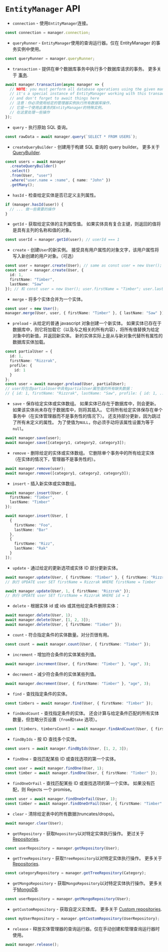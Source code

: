 # `EntityManager` API

- `connection` - 使用`EntityManager`连接。

```typescript
const connection = manager.connection;
```

- `queryRunner` - `EntityManager`使用的查询运行器。仅在 EntityManager 的事务实例中使用。

```typescript
const queryRunner = manager.queryRunner;
```

- `transaction` - 提供在单个数据库事务中执行多个数据库请求的事务。
  更多关于 [事务](./transactions).

```typescript
await manager.transaction(async manager => {
  // NOTE: you must perform all database operations using the given manager instance
  // it's a special instance of EntityManager working with this transaction
  // and don't forget to await things here
  // 注意：你必须使用给定的管理器实例执行所有数据库操作，
  // 它是一个使用此事务的EntityManager的特殊实例。
  // 在这里处理一些操作
});
```

- `query` - 执行原始 SQL 查询。

```typescript
const rawData = await manager.query(`SELECT * FROM USERS`);
```

- `createQueryBuilder` - 创建用于构建 SQL 查询的 query builder。
  更多关于 [QueryBuilder](select-query-builder).

```typescript
const users = await manager
  .createQueryBuilder()
  .select()
  .from(User, "user")
  .where("user.name = :name", { name: "John" })
  .getMany();
```

- `hasId` - 检查给定实体是否已定义主列属性。

```typescript
if (manager.hasId(user)) {
  // ... 做一些需要的操作
}
```

- `getId` - 获取给定实体的主列属性值。
  如果实体具有复合主键，则返回的值将是具有主列的名称和值的对象。

```typescript
const userId = manager.getId(user); // userId === 1
```

- `create` - 创建`User`的新实例。 接受具有用户属性的对象文字，该用户属性将写入新创建的用户对象。（可选）

```typescript
const user = manager.create(User); // same as const user = new User();
const user = manager.create(User, {
  id: 1,
  firstName: "Timber",
  lastName: "Saw"
}); // 和 const user = new User(); user.firstName = "Timber"; user.lastName = "Saw"; 一样
```

- `merge` - 将多个实体合并为一个实体。

```typescript
const user = new User();
manager.merge(User, user, { firstName: "Timber" }, { lastName: "Saw" }); // 和user.firstName = "Timber"; user.lastName = "Saw";一样
```

- `preload` - 从给定的普通 javascript 对象创建一个新实体。 如果实体已存在于数据库中，则它将加载它（以及与之相关的所有内容），将所有值替换为给定对象中的新值，并返回新实体。 新的实体实际上是从与新对象代替所有属性的数据库实体加载。

```typescript
const partialUser = {
  id: 1,
  firstName: "Rizzrak",
  profile: {
    id: 1
  }
};
const user = await manager.preload(User, partialUser);
// user将包含partialUser中具有partialUser属性值的所有缺失数据：
// { id: 1, firstName: "Rizzrak", lastName: "Saw", profile: { id: 1, ... } }
```

- `save` - 保存给定实体或实体数组。
  如果实体已存在于数据库中，则会更新。
  如果该实体尚未存在于数据库中，则将其插入。
  它将所有给定实体保存在单个事务中（在实体管理器而不是事务性的情况下）。
  还支持部分更新，因为跳过了所有未定义的属性。 为了使值为`NULL`，你必须手动将该属性设置为等于`null`。

```typescript
await manager.save(user);
await manager.save([category1, category2, category3]);
```

- `remove` - 删除给定的实体或实体数组。
  它删除单个事务中的所有给定实体（在实体的情况下，管理器不是事务性的）。

```typescript
await manager.remove(user);
await manager.remove([category1, category2, category3]);
```

- `insert` - 插入新实体或实体数组。

```typescript
await manager.insert(User, {
  firstName: "Timber",
  lastName: "Timber"
});

await manager.insert(User, [
  {
    firstName: "Foo",
    lastName: "Bar"
  },
  {
    firstName: "Rizz",
    lastName: "Rak"
  }
]);
```

- `update` - 通过给定的更新选项或实体 ID 部分更新实体。

```typescript
await manager.update(User, { firstName: "Timber" }, { firstName: "Rizzrak" });
// 执行 UPDATE user SET firstName = Rizzrak WHERE firstName = Timber

await manager.update(User, 1, { firstName: "Rizzrak" });
// 执行 UPDATE user SET firstName = Rizzrak WHERE id = 1
```

- `delete` - 根据实体 id 或 ids 或其他给定条件删除实体：

```typescript
await manager.delete(User, 1);
await manager.delete(User, [1, 2, 3]);
await manager.delete(User, { firstName: "Timber" });
```

- `count` - 符合指定条件的实体数量。对分页很有用。

```typescript
const count = await manager.count(User, { firstName: "Timber" });
```

- `increment` - 增加符合条件的实体某些列值。

```typescript
await manager.increment(User, { firstName: "Timber" }, "age", 3);
```

- `decrement` - 减少符合条件的实体某些列值。

```typescript
await manager.decrement(User, { firstName: "Timber" }, "age", 3);
```

- `find` - 查找指定条件的实体。

```typescript
const timbers = await manager.find(User, { firstName: "Timber" });
```

- `findAndCount` - 查找指定条件的实体。
  还会计算与给定条件匹配的所有实体数量，但忽略分页设置（`from`和`take` 选项）。

```typescript
const [timbers, timbersCount] = await manager.findAndCount(User, { firstName: "Timber" });
```

- `findByIds` - 按 ID 查找多个实体。

```typescript
const users = await manager.findByIds(User, [1, 2, 3]);
```

- `findOne` - 查找匹配某些 ID 或查找选项的第一个实体。

```typescript
const user = await manager.findOne(User, 1);
const timber = await manager.findOne(User, { firstName: "Timber" });
```

- `findOneOrFail` - 查找匹配某些 ID 或查找选项的第一个实体。 如果没有匹配，则 Rejects 一个 promise。

```typescript
const user = await manager.findOneOrFail(User, 1);
const timber = await manager.findOneOrFail(User, { firstName: "Timber" });
```

- `clear` - 清除给定表中的所有数据(truncates/drops)。

```typescript
await manager.clear(User);
```

- `getRepository` - 获取`Repository`以对特定实体执行操作。
  更过关于 [Repositories](working-with-entity-manager).

```typescript
const userRepository = manager.getRepository(User);
```

- `getTreeRepository` - 获取`TreeRepository`以对特定实体执行操作。
  更多关于[Repositories](working-with-entity-manager).

```typescript
const categoryRepository = manager.getTreeRepository(Category);
```

- `getMongoRepository` - 获取`MongoRepository`以对特定实体执行操作。
  更多关于[MongoDB](./mongodb).

```typescript
const userRepository = manager.getMongoRepository(User);
```

- `getCustomRepository` - 获取自定义实体库。
  更多关于 [Custom repositories](working-with-entity-manager).

```typescript
const myUserRepository = manager.getCustomRepository(UserRepository);
```

- `release` - 释放实体管理器的查询运行器。仅在手动创建和管理查询运行器时使用。

```typescript
await manager.release();
```
